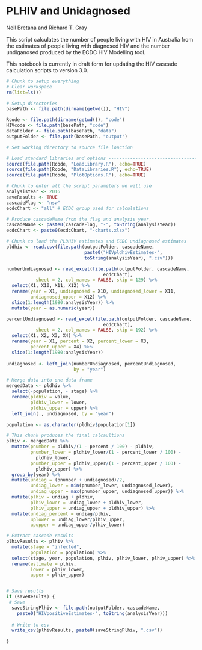 PLHIV and Unidagnosed
=====================

Neil Bretana and Richard T. Gray

This script calculates the number of people living with HIV in
Australia from the estimates of people living with diagnosed HIV and
the number undiganosed produced by the ECDC HIV Modelling tool. 

This notebook is currently in draft form for updating the HIV cascade 
calculation scripts to version 3.0.

```r
# Chunk to setup everything
# Clear workspace
rm(list=ls()) 

# Setup directories
basePath <- file.path(dirname(getwd()), "HIV")

Rcode <- file.path(dirname(getwd()), "code") 
HIVcode <- file.path(basePath, "code") 
dataFolder <- file.path(basePath, "data")
outputFolder <- file.path(basePath, "output")

# Set working directory to source file loaction

# Load standard libraries and options ----------------------------------
source(file.path(Rcode, "LoadLibrary.R"), echo=TRUE)
source(file.path(Rcode, "DataLibraries.R"), echo=TRUE)
source(file.path(Rcode, "PlotOptions.R"), echo=TRUE)

```

```r
# Chunk to enter all the script parameters we will use
analysisYear <- 2016
saveResults <- TRUE 
cascadeFlag <- "nsw"
ecdcChart <- "all" # ECDC group used for calculations

# Produce cascadeName from the flag and analysis year. 
cascadeName <- paste0(cascadeFlag, "-", toString(analysisYear))
ecdcChart <- paste0(ecdcChart, "-charts.xlsx")

```

```r
# Chunk to load the PLDHIV estimates and ECDC undiagnosed estimates
pldhiv <- read.csv(file.path(outputFolder, cascadeName, 
                             paste0("HIVpldhivEstimates-",
                             toString(analysisYear), ".csv")))

numberUndiagnosed <- read_excel(file.path(outputFolder, cascadeName,
                                    ecdcChart),
           sheet = 2, col_names = FALSE, skip = 129) %>%
  select(X1, X10, X11, X12) %>%
  rename(year = X1, undiagnosed = X10, undiagnosed_lower = X11,
         undiagnosed_upper = X12) %>%
  slice(1:length(1980:analysisYear)) %>%
  mutate(year = as.numeric(year))

percentUndiagnosed <- read_excel(file.path(outputFolder, cascadeName,
                                    ecdcChart),
           sheet = 2, col_names = FALSE, skip = 192) %>%
  select(X1, X2, X3, X4) %>%
  rename(year = X1, percent = X2, percent_lower = X3,
         percent_upper = X4) %>%
  slice(1:length(1980:analysisYear))
  
undiagnosed <- left_join(numberUndiagnosed, percentUndiagnosed, 
                         by = "year")

# Merge data into one data frame
mergedData <- pldhiv %>%
  select(-population, - stage) %>%
  rename(pldhiv = value,
         pldhiv_lower = lower,
         pldhiv_upper = upper) %>%
  left_join(., undiagnosed, by = "year")

population <- as.character(pldhiv$population[1])

```


```r
# This chunk produces the final calcaultions
plhiv <- mergedData %>%
  mutate(pnumber = pldhiv/(1 - percent / 100) - pldhiv,
         pnumber_lower = pldhiv_lower/(1 - percent_lower / 100) -
           pldhiv_lower,
         pnumber_upper = pldhiv_upper/(1 - percent_upper / 100) -
           pldhiv_upper) %>%
  group_by(year) %>%
  mutate(undiag = (pnumber + undiagnosed)/2,
         undiag_lower = min(pnumber_lower, undiagnosed_lower),
         undiag_upper = max(pnumber_upper, undiagnosed_upper)) %>%
  mutate(plhiv = undiag + pldhiv,
         plhiv_lower = undiag_lower + pldhiv_lower,
         plhiv_upper = undiag_upper + pldhiv_upper) %>%
  mutate(undiag_percent = undiag/plhiv,
         uplower = undiag_lower/plhiv_upper,
         upupper = undiag_upper/plhiv_lower) 

# Extract cascade results
plhivResults <- plhiv %>% 
  mutate(stage = "infected",
         population = population) %>%
  select(stage, year, population, plhiv, plhiv_lower, plhiv_upper) %>%
  rename(estimate = plhiv,
         lower = plhiv_lower,
         upper = plhiv_upper)


# Save results
if (saveResults) {
 # Save
  saveStringPlhiv <- file.path(outputFolder, cascadeName, 
    paste0("HIVpositiveEstimates-", toString(analysisYear)))
  
  # Write to csv
  write_csv(plhivResults, paste0(saveStringPlhiv, ".csv")) 
  
}
```
